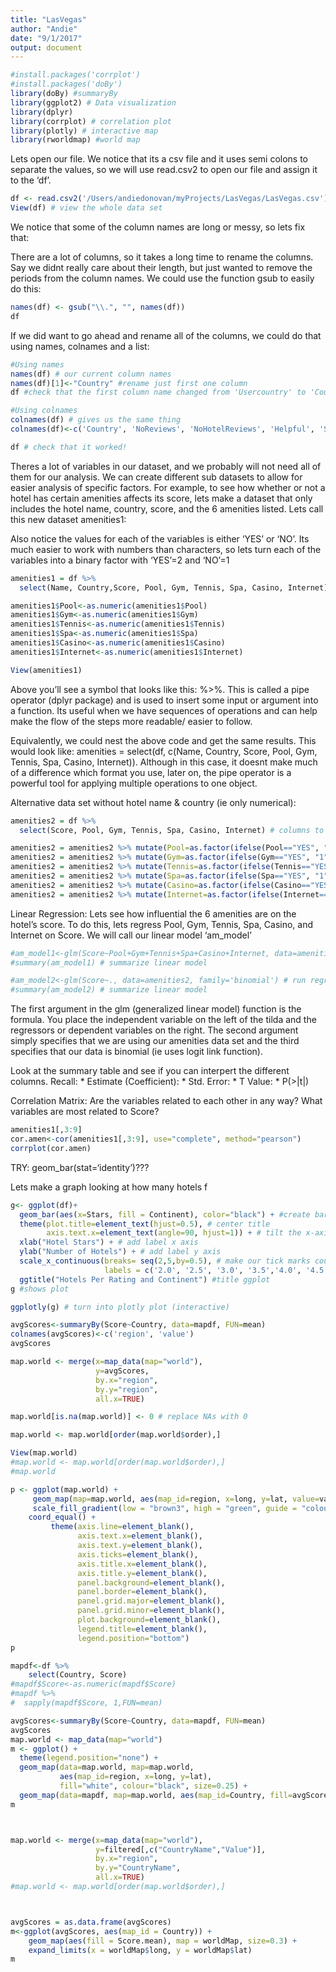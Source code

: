```yaml
---
title: "LasVegas"
author: "Andie"
date: "9/1/2017"
output: document
---
```

```r
#install.packages('corrplot')
#install.packages('doBy')
library(doBy) #summaryBy
library(ggplot2) # Data visualization
library(dplyr) 
library(corrplot) # correlation plot
library(plotly) # interactive map
library(rworldmap) #world map
```

Lets open our file. We notice that its a csv file and it uses semi colons to separate the values, so we will use read.csv2 to open our file and assign it to the 'df'. 
```r
df <- read.csv2('/Users/andiedonovan/myProjects/LasVegas/LasVegas.csv') # open file
View(df) # view the whole data set
```
We notice that some of the column names are long or messy, so lets fix that:

There are a lot of columns, so it takes a long time to rename the columns. Say we didnt really care about their length, but just wanted to remove the periods from the column names. We could use the function gsub to easily do this:
```r
names(df) <- gsub("\\.", "", names(df))
df
```

If we did want to go ahead and rename all of the columns, we could do that using names, colnames and a list:
```r
#Using names
names(df) # our current column names
names(df)[1]<-"Country" #rename just first one column
df #check that the first column name changed from 'Usercountry' to 'Country'

#Using colnames
colnames(df) # gives us the same thing
colnames(df)<-c('Country', 'NoReviews', 'NoHotelReviews', 'Helpful', 'Score', 'Stay', 'Traveler', 'Pool', 'Gym', 'Tennis', 'Spa', 'Casino', 'Internet', 'Name', 'Stars', 'NoRms', 'Continent', 'MemberYrs', 'Month', 'Weekday') #rename all of the columns using a list

df # check that it worked!
```

Theres a lot of variables in our dataset, and we probably will not need all of them for our analysis. We can create different sub datasets to allow for easier analysis of specific factors. For example, to see how whether or not a hotel has certain amenities affects its score, lets make a dataset that only includes the hotel name, country, score, and the 6 amenities listed. Lets call this new dataset amenities1:

Also notice the values for each of the variables is either 'YES' or 'NO'. Its much easier to work with numbers than characters, so lets turn each of the variables into a binary factor with 'YES'=2 and 'NO'=1

```r
amenities1 = df %>% 
  select(Name, Country,Score, Pool, Gym, Tennis, Spa, Casino, Internet)

amenities1$Pool<-as.numeric(amenities1$Pool)
amenities1$Gym<-as.numeric(amenities1$Gym)
amenities1$Tennis<-as.numeric(amenities1$Tennis)
amenities1$Spa<-as.numeric(amenities1$Spa)
amenities1$Casino<-as.numeric(amenities1$Casino)
amenities1$Internet<-as.numeric(amenities1$Internet)

View(amenities1)
```

Above you'll see a symbol that looks like this: %>%. This is called a pipe operator (dplyr package) and is used to insert some input or argument into a function. Its useful when we have sequences of operations and can help make the flow of the steps more readable/ easier to follow. 

Equivalently, we could nest the above code and get the same results. This would look like: amenities = select(df, c(Name, Country, Score, Pool, Gym, Tennis, Spa, Casino, Internet)). Although in this case, it doesnt make much of a difference which format you use, later on, the pipe operator is a powerful tool for applying multiple operations to one object. 

Alternative data set without hotel name & country (ie only numerical): 
```r
amenities2 = df %>% 
  select(Score, Pool, Gym, Tennis, Spa, Casino, Internet) # columns to be selected

amenities2 = amenities2 %>% mutate(Pool=as.factor(ifelse(Pool=="YES", "1", "0")))
amenities2 = amenities2 %>% mutate(Gym=as.factor(ifelse(Gym=="YES", "1", "0")))
amenities2 = amenities2 %>% mutate(Tennis=as.factor(ifelse(Tennis=="YES", "1", "0")))
amenities2 = amenities2 %>% mutate(Spa=as.factor(ifelse(Spa=="YES", "1", "0")))
amenities2 = amenities2 %>% mutate(Casino=as.factor(ifelse(Casino=="YES", "1", "0")))
amenities2 = amenities2 %>% mutate(Internet=as.factor(ifelse(Internet=="YES", "1", "0")))
```

Linear Regression:
Lets see how influential the 6 amenities are on the hotel's score. To do this, lets regress Pool, Gym, Tennis, Spa, Casino, and Internet on Score. We will call our linear model 'am_model'
```r
#am_model1<-glm(Score~Pool+Gym+Tennis+Spa+Casino+Internet, data=amenities1, family='binomial') # run regression
#summary(am_model1) # summarize linear model

#am_model2<-glm(Score~., data=amenities2, family='binomial') # run regression
#summary(am_model2) # summarize linear model

```
The first argument in the glm (generalized linear model) function is the formula. You place the independent variable on the left of the tilda and the regressors or dependent variables on the right. The second argument simply specifies that we are using our amenities data set and the third specifies that our data is binomial (ie uses logit link function). 

Look at the summary table and see if you can interpert the different columns. 
Recall: 
* Estimate (Coefficient):
* Std. Error:
* T Value:
* P(>|t|)

Correlation Matrix:
Are the variables related to each other in any way? What variables are most related to Score?
```r
amenities1[,3:9]
cor.amen<-cor(amenities1[,3:9], use="complete", method="pearson") 
corrplot(cor.amen)
```
 TRY:
geom_bar(stat='identity')???

Lets make a graph looking at how many hotels f
```r
g<- ggplot(df)+
  geom_bar(aes(x=Stars, fill = Continent), color="black") + #create bars & fill color according to continent
  theme(plot.title=element_text(hjust=0.5), # center title
        axis.text.x=element_text(angle=90, hjust=1)) + # tilt the x-axis labels 90 degrees to the left
  xlab("Hotel Stars") + # add label x axis
  ylab("Number of Hotels") + # add label y axis
  scale_x_continuous(breaks= seq(2,5,by=0.5), # make our tick marks count half stars
                     labels = c('2.0', '2.5', '3.0', '3.5','4.0', '4.5', '5.0')) + 
  ggtitle("Hotels Per Rating and Continent") #title ggplot
g #shows plot

ggplotly(g) # turn into plotly plot (interactive)
```
```r
avgScores<-summaryBy(Score~Country, data=mapdf, FUN=mean)
colnames(avgScores)<-c('region', 'value')
avgScores

map.world <- merge(x=map_data(map="world"),
                   y=avgScores,
                   by.x="region",
                   by.y="region",
                   all.x=TRUE)

map.world[is.na(map.world)] <- 0 # replace NAs with 0

map.world <- map.world[order(map.world$order),]

View(map.world)
#map.world <- map.world[order(map.world$order),]
#map.world

p <- ggplot(map.world) +
     geom_map(map=map.world, aes(map_id=region, x=long, y=lat, value=value)) + 
     scale_fill_gradient(low = "brown3", high = "green", guide = "colourbar")+
    coord_equal() +
         theme(axis.line=element_blank(),
               axis.text.x=element_blank(),
               axis.text.y=element_blank(),
               axis.ticks=element_blank(),
               axis.title.x=element_blank(),
               axis.title.y=element_blank(),
               panel.background=element_blank(),
               panel.border=element_blank(),
               panel.grid.major=element_blank(),
               panel.grid.minor=element_blank(),
               plot.background=element_blank(),
               legend.title=element_blank(),
               legend.position="bottom") 
p
```


```r
mapdf<-df %>%
    select(Country, Score)
#mapdf$Score<-as.numeric(mapdf$Score)
#mapdf %>%
#  sapply(mapdf$Score, 1,FUN=mean)

avgScores<-summaryBy(Score~Country, data=mapdf, FUN=mean)
avgScores
map.world <- map_data(map="world")
m <- ggplot() +
  theme(legend.position="none") + 
  geom_map(data=map.world, map=map.world, 
           aes(map_id=region, x=long, y=lat),
           fill="white", colour="black", size=0.25) + 
  geom_map(data=mapdf, map=map.world, aes(map_id=Country, fill=avgScores), color="white", size=0.25)
m



map.world <- merge(x=map_data(map="world"),
                   y=filtered[,c("CountryName","Value")],
                   by.x="region",
                   by.y="CountryName",
                   all.x=TRUE)
#map.world <- map.world[order(map.world$order),]



avgScores = as.data.frame(avgScores)
m<-ggplot(avgScores, aes(map_id = Country)) + 
    geom_map(aes(fill = Score.mean), map = worldMap, size=0.3) + 
    expand_limits(x = worldMap$long, y = worldMap$lat) 
m

```

